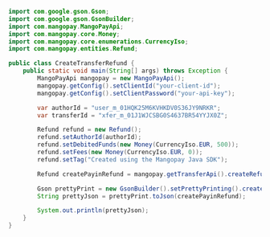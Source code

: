 ```java Java
import com.google.gson.Gson;
import com.google.gson.GsonBuilder;
import com.mangopay.MangoPayApi;
import com.mangopay.core.Money;
import com.mangopay.core.enumerations.CurrencyIso;
import com.mangopay.entities.Refund;

public class CreateTransferRefund {
    public static void main(String[] args) throws Exception {
        MangoPayApi mangopay = new MangoPayApi();
        mangopay.getConfig().setClientId("your-client-id");
        mangopay.getConfig().setClientPassword("your-api-key");

        var authorId = "user_m_01HQK25M6KVHKDV0S36JY9NRKR";
        var transferId = "xfer_m_01J1WJCSBG0S4637BR54YYJX0Z";

        Refund refund = new Refund();
        refund.setAuthorId(authorId);
        refund.setDebitedFunds(new Money(CurrencyIso.EUR, 500));
        refund.setFees(new Money(CurrencyIso.EUR, 0));
        refund.setTag("Created using the Mangopay Java SDK");

        Refund createPayinRefund = mangopay.getTransferApi().createRefund(transferId, refund);

        Gson prettyPrint = new GsonBuilder().setPrettyPrinting().create();
        String prettyJson = prettyPrint.toJson(createPayinRefund);

        System.out.println(prettyJson);
    }
}
```